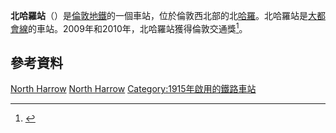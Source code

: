 {{expand|time=2016-02-29T16:07:27+00:00}}
{{Infobox London station
| name             = 北哈羅<br />North Harrow
| symbol           = underground
| manager          = [[倫敦地鐵|倫敦地鐵]]
| locale           = [[哈羅_(倫敦)|哈羅]]
| borough          = [[哈羅區|哈羅區]]
| platforms        = 2
| fare_zone        = 5
| railcode = ZNH

| image_name       = N Harrow station.jpg
| caption = Station entrance
| latitude         = {{decdeg|51|35|06|N|4}}
| longitude        = {{decdeg|0|21|45|W|4}}

| original         = [[大都會及大中央聯合鐵路|大都會及大中央聯合鐵路]]
| pregroup         = Metropolitan and Great Central Joint Railway
| postgroup        = Metropolitan and Great Central Joint Railway

<!--
| tubeexits06      = 1.32
| tubeexits07      = {{increase}} 1.43
| tubeexits08      = {{increase}} 1.48
| tubeexits09      = {{decrease}} 1.45-->
| interchange      = 
| interchange_note = 
}}
'''北哈羅站'''（{{lang-en|North Harrow tube station}}）是[[倫敦地鐵|倫敦地鐵]]的一個車站，位於倫敦西北部的北[[哈羅|哈羅]]。北哈羅站是[[大都會線|大都會線]]的車站。2009年和2010年，北哈羅站獲得倫敦交通獎<ref name="harrow_4219435">{{cite news |url=http://www.harrowtimes.co.uk/news/4219435.Saved_tube_staff_hailed_for_customer_service/ |title=North Harrow tube station best for customer service |last=Kirk |first=Tristan |work=Harrow Times |publisher= |date=20 March 2009 |archiveurl=https://web.archive.org/web/20110927103706/http://www.harrowtimes.co.uk/news/4219435.Saved_tube_staff_hailed_for_customer_service/ |archivedate=2011-09-27 |deadurl=no |accessdate=2016-02-29 }}</ref>。

==參考資料==
{{reflist}}

{{commons category|North Harrow tube station}}

{{倫敦地鐵大都會線}}

[[Category:大都會線車站|North Harrow]]
[[Category:哈羅區鐵路車站|North Harrow]]
[[Category:1915年啟用的鐵路車站|Category:1915年啟用的鐵路車站]]